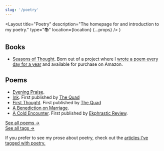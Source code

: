 ```yaml
---
slug: '/poetry'
---
```


  <Layout
    title="Poetry"
    description="The homepage for and introduction to my poetry."
    type="📚"
    location={location}
    {...props}
  />
)

## Books

- [Seasons of Thought](/poetry/seasons-of-thought). Born out of a project where I [wrote a poem every day for a year](/articles/on-writing-poems-daily) and available for purchase on Amazon.

## Poems

- [Evening Praise](/poetry/seasons-of-thought/evening-praise).
- [Ink](/poetry/ink). First published by [The Quad](http://www2.gcc.edu/orgs/TheQuad/)
- [First Thought](/poetry/first-thought). First published by [The Quad](http://www2.gcc.edu/orgs/TheQuad/)
- [A Benediction on Marriage](/poetry/a-benediction-on-marriage).
- [A Cold Encounter](/poetry/a-cold-encounter). First published by [Ekphrastic Review](<(http://www.ekphrastic.net/ekphrastic/a-cold-encounter-by-daniel-chapman)>).

[See all poems &rarr;](/poetry/all)  
[See all tags &rarr;](/poetry/tags)

If you prefer to see my prose about poetry, check out the [articles I've tagged with poetry.](/articles/tags/poetry)
